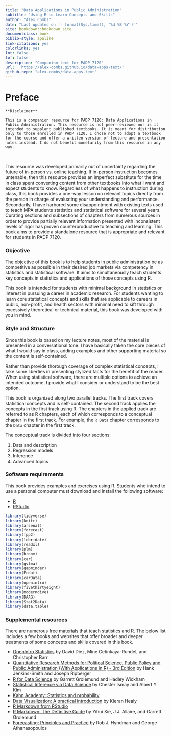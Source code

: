 ```yaml
--- 
title: "Data Applications in Public Administration"
subtitle: "Using R to Learn Concepts and Skills"
author: "Alex Combs"
date: "Last updated on `r format(Sys.time(), '%d %B %Y')`"
site: bookdown::bookdown_site
documentclass: book
biblio-style: apalike
link-citations: yes
colorlinks: yes
lot: false
lof: false
description: "Companion text for PADP 7120"
url:  'https://alex-combs.github.io/data-apps-text/'
github-repo: "alex-combs/data-apps-text"
---
```


# Preface {-}

```block
**Disclaimer**

This is a companion resource for PADP 7120: Data Applications in Public Administration. This resource is not peer-reviewed nor is it intended to supplant published textbooks. It is meant for distribution only to those enrolled in PADP 7120. I chose not to adopt a textbook for the course and offer a written version of lecture and presentation notes instead. I do not benefit monetarily from this resource in any way.
```

<br>

This resource was developed primarily out of uncertainty regarding the future of in-person vs. online teaching. If in-person instruction becomes untenable, then this resource provides an imperfect substitute for the time in class spent converting content from other textbooks into what I want and expect students to know. Regardless of what happens to instruction during class, this book provides a one-way lesson on relevant topics directly from the person in charge of evaluating your understanding and performance. Secondarily, I have harbored some disappointment with existing texts used to teach MPA students statistics and statistical software for several years. Curating sections and subsections of chapters from numerous sources in order to provide partially relevant information presented with inconsistent levels of rigor has proven counterproductive to teaching and learning. This book aims to provide a standalone resource that is appropriate and relevant for students in PADP 7120.

### Objective {-}

The objective of this book is to help students in public administration be as competitive as possible in their desired job markets via competency in statistics and statistical software. It aims to simultaneously teach students key concepts in statistics and applications of those concepts using R.

This book is intended for students with minimal background in statistics or interest in pursuing a career in academic research. For students wanting to learn core statistical concepts and skills that are applicable to careers in public, non-profit, and health sectors with minimal need to sift through excessively theoretical or technical material, this book was developed with you in mind.

### Style and Structure {-}

Since this book is based on my lecture notes, most of the material is presented in a conversational tone. I have basically taken the core pieces of what I would say in class, adding examples and other supporting material so the content is self-contained. 

Rather than provide thorough coverage of complex statistical concepts, I take some liberties in presenting stylized facts for the benefit of the reader. When using statistical software, there are multiple options to achieve an intended outcome. I provide what I consider or understand to be the best option.

This book is organized along two parallel tracks. The first track covers statistical concepts and is self-contained. The second track applies the concepts in the first track using R. The chapters in the applied track are referred to as R chapters, each of which corresponds to a conceptual chapter in the first track. For example, the `R Data` chapter corresponds to the `Data` chapter in the first track.

The conceptual track is divided into four sections:

1. Data and description
2. Regression models
3. Inference
4. Advanced topics

### Software requirements {-}

This book provides examples and exercises using R. Students who intend to use a personal computer must download and install the following software:

- [R](https://cloud.r-project.org)
- [RStudio](https://rstudio.com/products/rstudio/download/)

```r
library(tidyverse)
library(knitr)
library(arsenal)
library(forecast)
library(fpp2)
library(lubridate)
library(readxl)
library(plm)
library(broom)
library(car)
library(gvlma)
library(gapminder)
library(Ecdat)
library(carData)
library(openintro)
library(fivethirtyeight)
library(moderndive)
library(DAAG)
library(Stat2Data)
library(data.table)
```

### Supplemental resources {-}

There are numerous free materials that teach statistics and R. The below list includes a few books and websites that offer broader and deeper treatments of some concepts and skills covered in this book.

- [OpenIntro Statistics](https://www.openintro.org/book/os/) by David Diez, Mine Cetinkaya-Rundel, and Christopher Barr
- [Quantitative Research Methods for Political Science, Public Policy and Public Administration (With Applications in R) - 3rd Edition](https://open.umn.edu/opentextbooks/textbooks/quantitative-research-methods-for-political-science-public-policy-and-public-administration-with-applications-in-r-3rd-edition) by Hank Jenkins-Smith and Joseph Ripberger
- [R for Data Science](https://r4ds.had.co.nz) by Garrett Grolemund and Hadley Wickham
- [Statistical Inference via Data Science](https://moderndive.com/index.html) by Chester Ismay and Albert Y. Kim
- [Kahn Academy: Statistics and probability](https://www.khanacademy.org/math/statistics-probability)
- [Data Visualization: A practical introduction](https://socviz.co/index.html#preface) by Kieran Healy
- [R Markdown from RStudio](https://rmarkdown.rstudio.com/lesson-1.html)
- [R Markdown: The Definitive Guide](https://bookdown.org/yihui/rmarkdown/) by Yihui Xie, J.J. Allaire, and Garrett Grolemund
- [Forecasting: Principles and Practice](https://otexts.com/fpp2/) by Rob J. Hyndman and George Athanasopoulos
